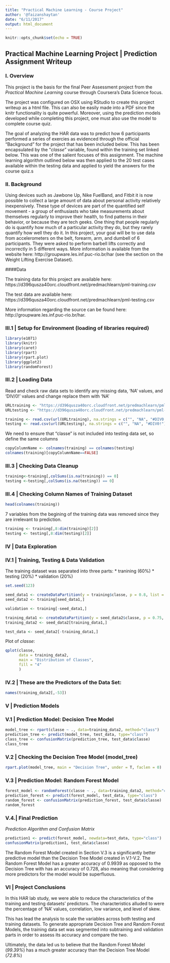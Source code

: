 ```yaml
---
title: "Practical Machine Learning - Course Project"
author: '@faizanshaytan'
date: "6/11/2017"
output: html_document
---
```


```r
knitr::opts_chunk$set(echo = TRUE)
```

## Practical Machine Learning Project | Prediction Assignment Writeup


### I. Overview

This project is the basis for the final Peer Assessment project from the *Practical Machine Learning* course through Coursera's Data Science focus.

The project was configured on OSX using RStudio to create this project writeup as a html file. This can also be easily made into a PDF since the knitr functionality is quite powerful.  Moreover, using the prediction models developed while completing this project, one must also use the model to complete course quiz.

The goal of analyzing the HAR data was to predict how 6 participants performed a series of exercies as evidenced through the official "Background" for the project that has been included below.  This has been encapsulated by the "*classe*" variable, found within the training set linked below.  This was one of the salient focuses of this assignment.  The machine learning algorithm outlined below was then applied to the 20 test cases available within the testing data and applied to yield the answers for the course quiz.s

### II. Background

Using devices such as Jawbone Up, Nike FuelBand, and Fitbit it is now possible to collect a large amount of data about personal activity relatively inexpensively. These type of devices are part of the quantified self movement - a group of enthusiasts who take measurements about themselves regularly to improve their health, to find patterns in their behavior, or because they are tech geeks. One thing that people regularly do is quantify how much of a particular activity they do, but they rarely quantify how well they do it. In this project, your goal will be to use data from accelerometers on the belt, forearm, arm, and dumbell of 6 participants. They were asked to perform barbell lifts correctly and incorrectly in 5 different ways. More information is available from the website here: http://groupware.les.inf.puc-rio.br/har (see the section on the Weight Lifting Exercise Dataset).

####Data

The training data for this project are available here:
https://d396qusza40orc.cloudfront.net/predmachlearn/pml-training.csv

The test data are available here:
https://d396qusza40orc.cloudfront.net/predmachlearn/pml-testing.csv

More information regarding the source can be found here: http://groupware.les.inf.puc-rio.br/har.


### III.1 | Setup for Environment (loading of libraries required)
```r
library(e1071)
library(knitr)
library(caret)
library(rpart)
library(rpart.plot)
library(ggplot2)
library(randomForest)

```

### III.2 | Loading Data
Read and check raw data sets to identify any missing data, 'NA' values, and 'DIV/0!' values and change replace them with 'NA'
```r
URLtraining <- "https://d396qusza40orc.cloudfront.net/predmachlearn/pml-training.csv"
URLtesting <- "https://d396qusza40orc.cloudfront.net/predmachlearn/pml-testing.csv"

training <- read.csv(url(URLtraining), na.strings = c("", "NA", "#DIV0!"))
testing <- read.csv(url(URLtesting), na.strings = c("", "NA", "#DIV0!"))
```

We need to ensure that "classe" is not included into testing data set, so define the same columns
```r
copyColumnName <- colnames(training) == colnames(testing)
colnames(training)[copyColumnName==FALSE]
```

### III.3 | Checking Data Cleanup
```r

training<-training[,colSums(is.na(training)) == 0]
testing <-testing[,colSums(is.na(testing)) == 0]
```

### III.4 | Checking Column Names of Training Dataset
```r
head(colnames(training))
```

7 variables from the begining of the training data was removed since they are irrelevant to prediction.
```r
training <- training[,8:dim(training)[2]]
testing <- testing[,8:dim(testing)[2]]
```

### IV | Data Exploration


### IV.1 | Training, Testing & Data Validation

The training dataset was separated into three parts:
* tranining (60%)
* testing (20%)
* validation (20%)

```r
set.seed(123)

seed_data1 <- createDataPartition(y = training$classe, p = 0.8, list = F)
seed_data2 <- training[seed_data1,]

validation <- training[-seed_data1,]

training_data1 <- createDataPartition(y = seed_data2$classe, p = 0.75, list = F)
training_data2 <- seed_data2[training_data1,]

test_data <- seed_data2[-training_data1,]

```

Plot of *classe*:
```r
qplot(classe,
      data = training_data2,
      main = "Distribution of Classes",
      fill = "4"
      )
```


### IV.2 | These are the Predictors of the Data Set:
```r
names(training_data2[,-53])
```

### V | Prediction Models

### V.1 | Prediction Model: Decision Tree Model
```r
model_tree <- rpart(classe ~ ., data=training_data2, method="class")
prediction_tree <- predict(model_tree, test_data, type="class")
class_tree <- confusionMatrix(prediction_tree, test_data$classe)
class_tree

```

### V.2 | Checking the Decision Tree Model (model_tree)

```r
rpart.plot(model_tree, main = "Decision Tree", under = T, faclen = 0)
```

### V.3 | Prediction Model: Random Forest Model

```r
forest_model <- randomForest(classe ~ ., data=training_data2, method="class")
prediction_forest <- predict(forest_model, test_data, type="class")
random_forest <- confusionMatrix(prediction_forest, test_data$classe)
random_forest
```

### V.4.| Final Prediction
*Prediction Algorithm and Confusion Matrix*

```r
prediction1 <- predict(forest_model, newdata=test_data, type="class")
confusionMatrix(prediction1, test_data$classe)
```

The Random Forest Model created in Section V.3 is a significantly better predictive model than the Decision Tree Model created in V.1-V.2.  The Random Forest Model has a greater accuracy of 0.9939 as opposed to the Decision Tree with has an accuracy of 0.728, also meaning that considering more predictors for the model would be superfluous.

### VI | Project Conclusions

In this HAR lab study, we were able to reduce the characteristics of the training and testing datasets' predictors.  The characteristics alluded to were the percentage of 'NA' values, correlation, low variance, and level of skew.

This has lead the analysis to scale the variables across both testing and training datasets.  To generate appropriate Decision Tree and Random Forest Models, the training data set was segmented into subtraining and validation parts in order to assess its accuracy and compare the two.

Ultimately, the data led us to believe that the Random Forest Model (*99.39%*) has a much greater accuracy than the Decision Tree Model (*72.8%*)
